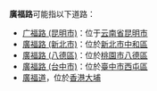 '''廣福路'''可能指以下道路：
*[[广福路_(昆明市)|广福路 (昆明市)]]：位于[[云南省|云南省]][[昆明市|昆明市]]
*[[廣福路_(新北市)|廣福路 (新北市)]]：位於[[新北市|新北市]][[中和區|中和區]]
*[[廣福路_(八德區)|廣福路 (八德區)]]：位於[[桃園市|桃園市]][[八德區|八德區]]
*[[廣福路_(台中市)|廣福路 (台中市)]]：位於[[臺中市|臺中市]][[西屯區|西屯區]]
*[[廣福道|廣福道]]，位於[[香港|香港]][[大埔_(香港)|大埔]]

{{disambig|Cat=三字路名消歧义}}
